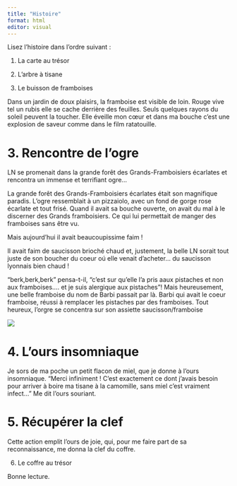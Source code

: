 ```yaml
---
title: "Histoire"
format: html
editor: visual
---
```



Lisez l'histoire dans l'ordre suivant :

1.  La carte au trésor

2.  L'arbre à tisane

3.  Le buisson de framboises

Dans un jardin de doux plaisirs, la framboise est visible de loin. Rouge vive tel un rubis elle se cache derrière des feuilles. Seuls quelques rayons du soleil peuvent la toucher. Elle éveille mon cœur et dans ma bouche c'est une explosion de saveur comme dans le film ratatouille.

# 3.  Rencontre de l'ogre
LN se promenait dans la grande forêt des Grands-Framboisiers écarlates et rencontra un immense et terrifiant ogre...

La grande forêt des Grands-Framboisiers écarlates était son magnifique paradis. L'ogre ressemblait à un pizzaiolo, avec un fond de gorge rose écarlate et tout frisé. Quand il avait sa bouche ouverte, on avait du mal à le discerner des Grands framboisiers. Ce qui lui permettait de manger des framboises sans être vu.

Mais aujourd'hui il avait beaucoupissime faim !

Il avait faim de saucisson brioché chaud et, justement, la belle LN sorait tout juste de son boucher du coeur oú elle venait d'acheter... du saucisson lyonnais bien chaud !

"berk,berk,berk " pensa-t-il, "c'est sur qu'elle l'a pris aaux pistaches et non aux framboises.... et je suis alergique aux pistaches"! Mais heureusement, une belle framboise du nom de Barbi passait par là. Barbi qui avait le coeur framboise, réussi à remplacer les pistaches par des framboises. Tout heureux, l'orgre se concentra sur son assiette saucisson/framboise

![](%22/images/baggit_magette_ogre.jpg%22)

# 4. L'ours insomniaque

Je sors de ma poche un petit flacon de miel, que je donne à l'ours insomniaque. "Merci infiniment ! C'est exactement ce dont j'avais besoin pour arriver à boire ma tisane à la camomille, sans miel c'est vraiment infect..." Me dit l'ours souriant.

# 5. Récupérer la clef

Cette action emplit l'ours de joie, qui, pour me faire part de sa reconnaissance, me donna la clef du coffre.

6.  Le coffre au trésor

Bonne lecture.